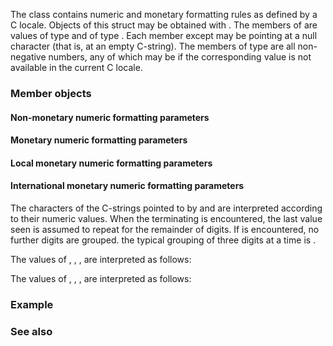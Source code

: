 {{cpp/title | lconv}}
{{cpp/locale/navbar}}
{{dcl begin}}
{{dcl header | clocale}}
{{dcl | 1=
struct lconv;
}}
{{dcl end}}

The class {{tt|std::lconv}} contains numeric and monetary formatting rules as defined by a C locale. Objects of this struct may be obtained with {{lc|std::localeconv}}. The members of {{tt|std::lconv}} are values of type {{c|char}} and of type {{c|char*}}. Each {{c|char*}} member except {{tt|decimal_point}} may be pointing at a null character (that is, at an empty C-string). The members of type {{c|char}} are all non-negative numbers, any of which may be {{lc|CHAR_MAX}} if the corresponding value is not available in the current C locale.

===Member objects===
====Non-monetary numeric formatting parameters====
{{dsc begin}}
{{dsc mem obj | nolink=true | {{dsc small|char*}} decimal_point | the character used as the decimal point}}
{{dsc mem obj | nolink=true | {{dsc small|char*}} thousands_sep | the character used to separate groups of digits before the decimal point}}
{{dsc mem obj | nolink=true | {{dsc small|char*}} grouping | a string whose elements indicate the sizes of digit groups}}
{{dsc end}}
====Monetary numeric formatting parameters====
{{dsc begin}}
{{dsc mem obj | nolink=true | {{dsc small|char*}} mon_decimal_point | the character used as the decimal point}}
{{dsc mem obj | nolink=true | {{dsc small|char*}} mon_thousands_sep | the character used to separate groups of digits before the decimal point}}
{{dsc mem obj | nolink=true | {{dsc small|char*}} mon_grouping | a string whose elements indicate the sizes of digit groups}}
{{dsc mem obj | nolink=true | {{dsc small|char*}} positive_sign | a string used to indicate non-negative monetary quantity}}
{{dsc mem obj | nolink=true | {{dsc small|char*}} negative_sign | a string used to indicate negative monetary quantity}}
{{dsc end}}
====Local monetary numeric formatting parameters====
{{dsc begin}}
{{dsc mem obj | nolink=true | {{dsc small|char*}} currency_symbol | the symbol used for currency in the current C locale}}
{{dsc mem obj | nolink=true | {{dsc small|char}} frac_digits | the number of digits after the decimal point to display in a monetary quantity}}
{{dsc mem obj | nolink=true | {{dsc small|char}} p_cs_precedes | {{c|1}} if currency_symbol is placed before non-negative value, {{c|0}} if after}}
{{dsc mem obj | nolink=true | {{dsc small|char}} n_cs_precedes | {{c|1}} if currency_symbol is placed before negative value, {{c|0}} if after}}
{{dsc mem obj | nolink=true | {{dsc small|char}} p_sep_by_space | indicates the separation of {{tt|currency_symbol}}, {{tt|positive_sign}}, and the non-negative monetary value}}
{{dsc mem obj | nolink=true | {{dsc small|char}} n_sep_by_space | indicates the separation of {{tt|currency_symbol}}, {{tt|negative_sign}}, and the negative monetary value}}
{{dsc mem obj | nolink=true | {{dsc small|char}} p_sign_posn | indicates the position of {{tt|positive_sign}} in a non-negative monetary value}}
{{dsc mem obj | nolink=true | {{dsc small|char}} n_sign_posn | indicates the position of {{tt|negative_sign}} in a negative monetary value}}
{{dsc end}}
====International monetary numeric formatting parameters====
{{dsc begin}}
{{dsc mem obj | nolink=true | {{dsc small|char*}} int_curr_symbol | the string used as international currency name in the current C locale}}
{{dsc mem obj | nolink=true | {{dsc small|char}} int_frac_digits | the number of digits after the decimal point to display in an international monetary quantity}}
{{dsc mem obj | nolink=true | {{dsc small|char}} int_p_cs_precedes | {{c|1}} if int_curr_symbol is placed before non-negative international monetary value, {{c|0}} if after|notes={{mark c++11}}}}
{{dsc mem obj | nolink=true | {{dsc small|char}} int_n_cs_precedes | {{c|1}} if int_curr_symboll is placed before negative international monetary value, {{c|0}} if after|notes={{mark c++11}}}}
{{dsc mem obj | nolink=true | {{dsc small|char}} int_p_sep_by_space | indicates the separation of {{tt|int_curr_symbol}}, {{tt|positive_sign}}, and the non-negative international monetary value|notes={{mark c++11}}}}
{{dsc mem obj | nolink=true | {{dsc small|char}} int_n_sep_by_space | indicates the separation of {{tt|int_curr_symbol}}, {{tt|negative_sign}}, and the negative international monetary value|notes={{mark c++11}}}}
{{dsc mem obj | nolink=true | {{dsc small|char}} int_p_sign_posn | indicates the position of {{tt|positive_sign}} in a non-negative international monetary value|notes={{mark c++11}}}}
{{dsc mem obj | nolink=true | {{dsc small|char}} int_n_sign_posn | indicates the position of {{tt|negative_sign}} in a negative international monetary value|notes={{mark c++11}}}}
{{dsc end}}


The characters of the C-strings pointed to by {{tt|grouping}} and {{tt|mon_grouping}} are interpreted according to their numeric values. When the terminating {{c|'\0'}} is encountered, the last value seen is assumed to repeat for the remainder of digits. If {{lc|CHAR_MAX}} is encountered, no further digits are grouped. the typical grouping of three digits at a time is {{c|"\003"}}.

The values of {{tt|p_sep_by_space}}, {{tt|n_sep_by_space}}, {{tt|int_p_sep_by_space}}, {{tt|int_n_sep_by_space}} are interpreted as follows:
{{dsc begin}}
{{dsc|0|no space separates the currency symbol and the value}}
{{dsc|1|sign sticks to the currency symbol, value is separated by a space}}
{{dsc|2|sign sticks to the value. Currency symbol is separated by a space}}
{{dsc end}}

The values of {{tt|p_sign_posn}}, {{tt|n_sign_posn}}, {{tt|int_p_sign_posn}}, {{tt|int_n_sign_posn}} are interpreted as follows:
{{dsc begin}}
{{dsc|0|parentheses around the value and the currency symbol are used to represent the sign}}
{{dsc|1|sign before the value and the currency symbol}}
{{dsc|2|sign after the value and the currency symbol}}
{{dsc|3|sign before the currency symbol}}
{{dsc|4|sign after the currency symbol}}
{{dsc end}}

===Example===
{{include| cpp/locale/example1}}

===See also===
{{dsc begin}}
{{dsc inc | cpp/locale/dsc localeconv}}
{{dsc inc | cpp/locale/dsc numpunct}}
{{dsc inc | cpp/locale/dsc moneypunct}}
{{dsc see c | c/locale/lconv}}
{{dsc end}}

{{langlinks|de|es|fr|it|ja|pt|ru|zh}}
